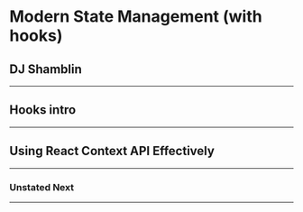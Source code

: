 
# Modern State Management (with hooks)

## DJ Shamblin

---

## Hooks intro

<LiveCode />

---

## Using React Context API Effectively

---

### Unstated Next

---
